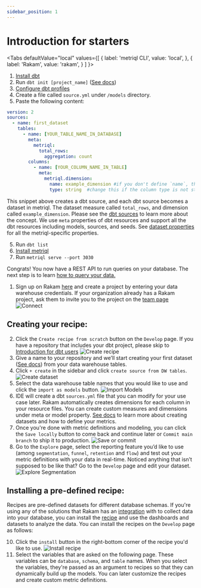 ```yaml
---
sidebar_position: 1
---
```



# Introduction for starters

<Tabs
  defaultValue="local"
  values={[
    { label: 'metriql CLI', value: 'local', },
    { label: 'Rakam', value: 'rakam', }
  ]
}>
<TabItem value="local">

1. [Install dbt](https://docs.getdbt.com/dbt-cli/installation)
2. Run `dbt init [project_name]` ([See docs](https://docs.getdbt.com/reference/commands/init))
3. [Configure dbt profiles](https://docs.getdbt.com/dbt-cli/configure-your-profile)
4. Create a file called `source.yml` under `/models` directory.
5. Paste the following content:

<File name='models/schema.yml'>

```yml
version: 2
sources:
  - name: first_dataset
    tables:
      - name: [YOUR_TABLE_NAME_IN_DATABASE]
        meta:
          metriql:
            total_rows:
              aggregation: count
        columns:
          - name: [YOUR_COLUMN_NAME_IN_TABLE]
            meta:
              metriql.dimension:
                name: example_dimension #if you don't define `name`, the default is column name
                type: string  #change this if the column type is not string, see [available types](/reference/field#type)
```

</File>

This snippet above creates a dbt source, and each dbt source becomes a dataset in metriql. The dataset measure called `total_rows`, and dimension called `example_dimension`. 
Please see the [dbt sources](https://docs.getdbt.com/docs/building-a-dbt-project/using-sources#declaring-a-source) to learn more about the concept. We use `meta` properties of dbt resources and support all the dbt resources including models, sources, and seeds. See [dataset properties](/reference/dataset) for all the metriql-specific properties. 

5. Run `dbt list`
6. [Install metriql](/metriql-cli/cli-overview.md)
7. Run `metriql serve --port 3030`

Congrats! You now have a REST API to run queries on your database. The next step is to learn [how to query your data.](/query/introduction) 

</TabItem>

<TabItem value="rakam">

1. Sign up on Rakam [here](https://app.rakam.io/register) and create a project by entering your data warehouse credentials. If your organization already has a Rakam project, ask them to invite you to the project on the [team page](https://app.rakam.io/_/settings/team/users)
![Connect](/img/connect.png)

## Creating your recipe:

2. Click the `Create recipe from scratch` button on the `Develop` page.  If you have a repository that includes your dbt project, please skip to [Introduction for dbt users](https://metriql.com/tutorial/for-dbt-users)
![Create recipe](/img/createrecipe.png)
3. Give a name to your repository and we’ll start creating your first dataset ([See docs](https://metriql.com/introduction/creating-datasets)) from your data warehouse tables.
4. Click `+ create` in the sidebar and click `create source from DW tables`.
![Create dataset](/img/createdataset.png)
5. Select the data warehouse table names that you would like to use and click the `import as models` button. 
![Import Models](/img/importasmodels.png)
6. IDE will create a dbt `sources.yml` file that you can modify for your use case later. Rakam automatically creates dimensions for each column in your resource files. You can create custom measures and dimensions under meta or model property. [See docs](https://metriql.com/introduction/creating-datasets) to learn more about creating datasets and how to define your metrics.
8. Once you're done with metric definitions and modeling, you can click the `Save locally` button to come back and continue later or `Commit main branch` to ship it to production. 
![Save or commit](/img/saveorcommit.png)
9. Go to the `Explore` page, select the reporting feature you’d like to use (among `segmentation`, `funnel`, `retention` and `flow`) and test out your metric definitions with your data in real-time. Noticed anything that isn’t supposed to be like that? Go to the `Develop` page and edit your dataset.
![Explore Segmentation](/img/explore-segmentation.png)

## Installing a pre-defined recipe:

Recipes are pre-defined datasets for different database schemas. If you're using any of the solutions that Rakam has an [integration](https://rakam.io/integrations) with to collect data into your database, you can install the [recipe](https://github.com/rakam-recipes) and use the dashboards and datasets to analyze the data. You can install the recipes on the `Develop` page as follows:

10. Click the `install` button in the right-bottom corner of the recipe you'd like to use.
![Install recipe](/img/installrecipe.png)
11. Select the variables that are asked on the following page. These variables can be `database`, `schema`, and `table` names. When you select the variables, they're passed as an argument to recipes so that they can dynamically build up the models. You can later customize the recipes and create custom metric definitions.

</TabItem>

</Tabs>
